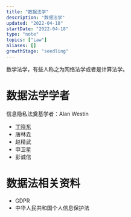 ```yaml
---
title: "数据法学"
description: "数据法学"
updated: "2022-04-18"
startDate: "2022-04-18"
type: "note"
topics: ["Law"]
aliases: []
growthStage: "seedling"
---
```


数学法学，有些人称之为网络法学或者是计算法学。

# 数据法学学者
信息隐私法奠基学者：Alan Westin

- [丁晓东](ding-xiao-dong)
- 唐林垚
- 赵精武
- 申卫星
- 彭诚信

# 数据法相关资料
- GDPR
- 中华人民共和国个人信息保护法